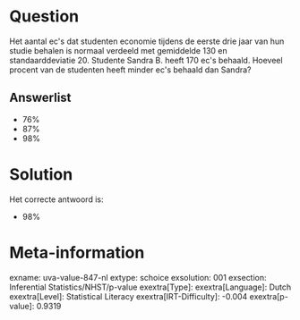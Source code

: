 Question
========

Het aantal ec\'s dat studenten economie tijdens de eerste drie jaar van
hun studie behalen is normaal verdeeld met gemiddelde 130 en
standaarddeviatie 20. Studente Sandra B. heeft 170 ec\'s behaald.
Hoeveel procent van de studenten heeft minder ec\'s behaald dan Sandra?

Answerlist
----------

* 76%
* 87%
* 98%

Solution
========

Het correcte antwoord is: 

* 98%

Meta-information
================
exname: uva-value-847-nl
extype: schoice
exsolution: 001
exsection: Inferential Statistics/NHST/p-value
exextra[Type]: 
exextra[Language]: Dutch
exextra[Level]: Statistical Literacy
exextra[IRT-Difficulty]: -0.004
exextra[p-value]: 0.9319
